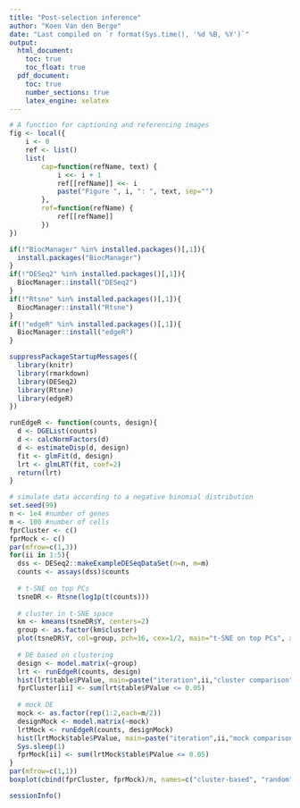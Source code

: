 ```yaml
---
title: "Post-selection inference"
author: "Koen Van den Berge"
date: "Last compiled on `r format(Sys.time(), '%d %B, %Y')`"
output: 
  html_document:
    toc: true
    toc_float: true
  pdf_document:
    toc: true
    number_sections: true
    latex_engine: xelatex
---
```


```r
# A function for captioning and referencing images
fig <- local({
    i <- 0
    ref <- list()
    list(
        cap=function(refName, text) {
            i <<- i + 1
            ref[[refName]] <<- i
            paste("Figure ", i, ": ", text, sep="")
        },
        ref=function(refName) {
            ref[[refName]]
        })
})
``` 

```r
if(!"BiocManager" %in% installed.packages()[,1]){
  install.packages("BiocManager")
}
if(!"DESeq2" %in% installed.packages()[,1]){
  BiocManager::install("DESeq2")
}
if(!"Rtsne" %in% installed.packages()[,1]){
  BiocManager::install("Rtsne")
}
if(!"edgeR" %in% installed.packages()[,1]){
  BiocManager::install("edgeR")
}

suppressPackageStartupMessages({
  library(knitr)
  library(rmarkdown)
  library(DESeq2)
  library(Rtsne)
  library(edgeR)
})
```

```r


runEdgeR <- function(counts, design){
  d <- DGEList(counts)
  d <- calcNormFactors(d)
  d <- estimateDisp(d, design)
  fit <- glmFit(d, design)
  lrt <- glmLRT(fit, coef=2)
  return(lrt)
}

# simulate data according to a negative binomial distribution
set.seed(99)
n <- 1e4 #number of genes
m <- 100 #number of cells
fprCluster <- c()
fprMock <- c()
par(mfrow=c(1,3))
for(ii in 1:5){
  dss <- DESeq2::makeExampleDESeqDataSet(n=n, m=m)
  counts <- assays(dss)$counts
  
  # t-SNE on top PCs
  tsneDR <- Rtsne(log1p(t(counts)))
  
  # cluster in t-SNE space
  km <- kmeans(tsneDR$Y, centers=2)
  group <- as.factor(km$cluster)
  plot(tsneDR$Y, col=group, pch=16, cex=1/2, main="t-SNE on top PCs", xlab="t-SNE1", ylab="t-SNE2")
  
  # DE based on clustering
  design <- model.matrix(~group)
  lrt <- runEdgeR(counts, design)
  hist(lrt$table$PValue, main=paste("iteration",ii,"cluster comparison"), ylim=c(0,600), xlab="p-value")
  fprCluster[ii] <- sum(lrt$table$PValue <= 0.05)
  
  # mock DE
  mock <- as.factor(rep(1:2,each=m/2))
  designMock <- model.matrix(~mock)
  lrtMock <- runEdgeR(counts, designMock)
  hist(lrtMock$table$PValue, main=paste("iteration",ii,"mock comparison"), ylim=c(0,600), xlab="p-value")
  Sys.sleep(1)
  fprMock[ii] <- sum(lrtMock$table$PValue <= 0.05)
}
par(mfrow=c(1,1))
boxplot(cbind(fprCluster, fprMock)/n, names=c("cluster-based", "random"), ylab="False positive rate")
```


```r
sessionInfo()
```

